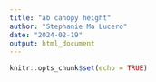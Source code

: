 ```yaml
---
title: "ab canopy height"
author: "Stephanie Ma Lucero"
date: "2024-02-19"
output: html_document
---
```


```r
knitr::opts_chunk$set(echo = TRUE)
```


